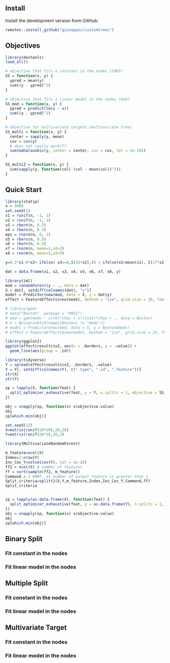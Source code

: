 ## Install

Install the development version from GitHub:

```r
remotes::install_github("giuseppec/customtrees")
```

## Objectives
```r
library(devtools)
load_all()
```

```r
# objective that fits a constant in the nodes (CART) 
SS = function(x, y) {
  ypred = mean(y)
  sum((y - ypred)^2)
}

# objective that fits a linear model in the nodes (mob)
SS_mod = function(x, y) {
  ypred = predict(lm(y ~ x))
  sum((y - ypred)^2)
}

# objective for multivariate targets (multivariate tree)
SS_multi = function(x, y) {
  center = sapply(y, mean)
  cov = cov(y)
  # does not really work???
  sum(mahalanobis(y, center = center, cov = cov, tol = 1e-20))
}

SS_multi2 = function(x, y) {
  sum(sapply(y, function(col) (col - mean(col))^2))
}
```

## Quick Start

```r
library(statip)
n = 5000
set.seed(1)
x1 = runif(n, -1, 1)
x2 = runif(n, -1, 1)
x3 = rbern(n, 0.5)
x4 = rbern(n, 0.3)
eps = rnorm(n, 0, 1)
x5 = rbern(n, 0.5)
x6 = rbern(n, 0.5)
x7 = rnorm(n, mean=1,sd=3)
x8 = rnorm(n, mean=1,sd=5)

y=0.2*x1-8*x2+ ifelse( x3==0,I(16*x2),0) + ifelse(x1>mean(x1), I(17*x2),0) + ifelse(x4==1, I(8*x2),0) + eps

dat = data.frame(x1, x2, x3, x4, x5, x6, x7, x8, y)

library(iml)
mod = randomForest(y ~ ., data = dat)
X = dat[, setdiff(colnames(dat), "y")]
model = Predictor$new(mod, data = X, y = dat$y)
effect = FeatureEffects$new(model, method = "ice", grid.size = 20, features = "x2")

# library(gam)
# data("Boston", package = "MASS")
# mod = gam(medv ~ s(rm)*chas + s(lstat)*chas + ., data = Boston)
# X = Boston[which(names(Boston) != "medv")]
# model = Predictor$new(mod, data = X, y = Boston$medv)
# effect = FeatureEffects$new(model, method = "ice", grid.size = 20, features = "rm")

library(ggplot2)
ggplot(effect$results$x2, aes(x = .borders, y = .value)) + 
  geom_line(aes(group = .id))

library(tidyverse)
Y = spread(effect$results$x2, .borders, .value)
Y = Y[, setdiff(colnames(Y), c(".type", ".id", ".feature"))]
str(X)
str(Y)

sp = lapply(X, function(feat) {
  split_optimizer_exhaustive(feat, y = Y, n.splits = 1, objective = SS_multi)
})

obj = vnapply(sp, function(x) x$objective.value)
obj
sp[which.min(obj)]

set.seed(12)
X=matrix(runif(20*20),20,20)
Y=matrix(runif(20*3),20,3)

library(MultivariateRandomForest)

m_feature=ncol(X)
Index=1:nrow(Y)
Inv_Cov_Y=solve(cov(Y), tol = 1e-20)
ff2 = ncol(X) # number of features
ff = sort(sample(ff2, m_feature)) 
Command = 2 #MRF, as number of output feature is greater than 1
Split_criteria=splitt2(X,Y,m_feature,Index,Inv_Cov_Y,Command,ff)
Split_criteria


sp = lapply(as.data.frame(X), function(feat) {
  split_optimizer_exhaustive(feat, y = as.data.frame(Y), n.splits = 1, objective = SS_multi)
})
obj = vnapply(sp, function(x) x$objective.value)
obj
sp[which.min(obj)]
```

## Binary Split

### Fit constant in the nodes




### Fit linear model in the nodes

## Multiple Split

### Fit constant in the nodes

### Fit linear model in the nodes

## Multivariate Target

### Fit constant in the nodes

### Fit linear model in the nodes
